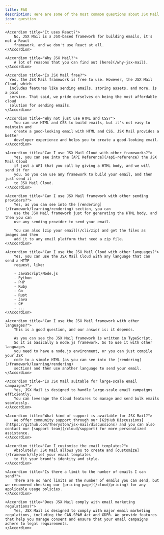 ```yaml
---
title: FAQ
description: Here are some of the most common questions about JSX Mail.
icon: question
---
```


<AccordionGroup>

    <Accordion title="It uses React?">
        No, JSX Mail is a JSX-based framework for building emails, it's not a React
        framework. and we don't use React at all.
    </Accordion>

    <Accordion title="Why JSX Mail?">
        A lot of reasons that you can find out [here](/why-jsx-mail).
    </Accordion>

    <Accordion title="Is JSX Mail free?">
      Yes, the JSX Mail framework is free to use. However, the JSX Mail Cloud, which
      includes features like sending emails, storing assets, and more, is a paid
      service. That said, we pride ourselves on being the most affordable cloud
      solution for sending emails.
    </Accordion>

    <Accordion title="Why not just use HTML and CSS?">
        You can use HTML and CSS to build emails, but it's not easy to maintain and
        create a good-looking email with HTML and CSS. JSX Mail provides a better
        developer experience and helps you to create a good-looking email.
    </Accordion>

    <Accordion title="Can I use JSX Mail Cloud with other frameworks?">
        Yes, you can see into the [API Reference](/api-reference) the JSX Mail Cloud
        if just a API that you call by giving a HTML body, and we will send it for
        you. So you can use any framework to build your email, and then just send it
        to JSX Mail Cloud.
    </Accordion>

    <Accordion title="Can I use JSX Mail framework with other sending providers?">
        Yes, as you can see into the [rendering](/framework/learning/rendering) section, you can
        use the JSX Mail framework just for generating the HTML body, and then you can
        use any sending provider to send your email.

        You can also [zip your email](/cli/zip) and get the files as images and then
        add it to any email platform that need a zip file.
    </Accordion>

    <Accordion title="Can I use the JSX Mail Cloud with other languages?">
        Yes, you can use the JSX Mail Cloud with any language that can send a HTTP
        request, like:

        - JavaScript/Node.js
        - Python
        - PHP
        - Ruby
        - Go
        - Rust
        - Java
        - C#
        - ...
    </Accordion>

    <Accordion title="Can I use the JSX Mail framework with other languages?">
        This is a good question, and our answer is: it depends.

        As you can see the JSX Mail framework is written in TypeScript.
        So it is basically a node.js framework. So to use it with other languages
        you need to have a node.js environment, or you can just compile your JSX
        code to a simple HTML (as you can see into the [rendering](/framework/learning/rendering)
        section) and then use another language to send your email.
    </Accordion>

    <Accordion title="Is JSX Mail suitable for large-scale email campaigns?">
        Yes, JSX Mail is designed to handle large-scale email campaigns efficiently.
        You can leverage the Cloud features to manage and send bulk emails seamlessly.
    </Accordion>

    <Accordion title="What kind of support is available for JSX Mail?">
        We offer community support through our [GitHub Discussions](https://github.com/Theryston/jsx-mail/discussions) and you can also contact our [support team](/cloud/support) for more personalized assistance.
    </Accordion>

    <Accordion title="Can I customize the email templates?">
        Absolutely! JSX Mail allows you to create and [customize](/framework/style) your email templates
        to fit your brand's identity and style.
    </Accordion>

    <Accordion title="Is there a limit to the number of emails I can send?">
        There are no hard limits on the number of emails you can send, but we recommend checking our [pricing page](/cloud/pricing) for any applicable usage policies.
    </Accordion>

    <Accordion title="Does JSX Mail comply with email marketing regulations?">
        Yes, JSX Mail is designed to comply with major email marketing regulations, including the CAN-SPAM Act and GDPR. We provide features that help you manage consent and ensure that your email campaigns adhere to legal requirements.
    </Accordion>

</AccordionGroup>
